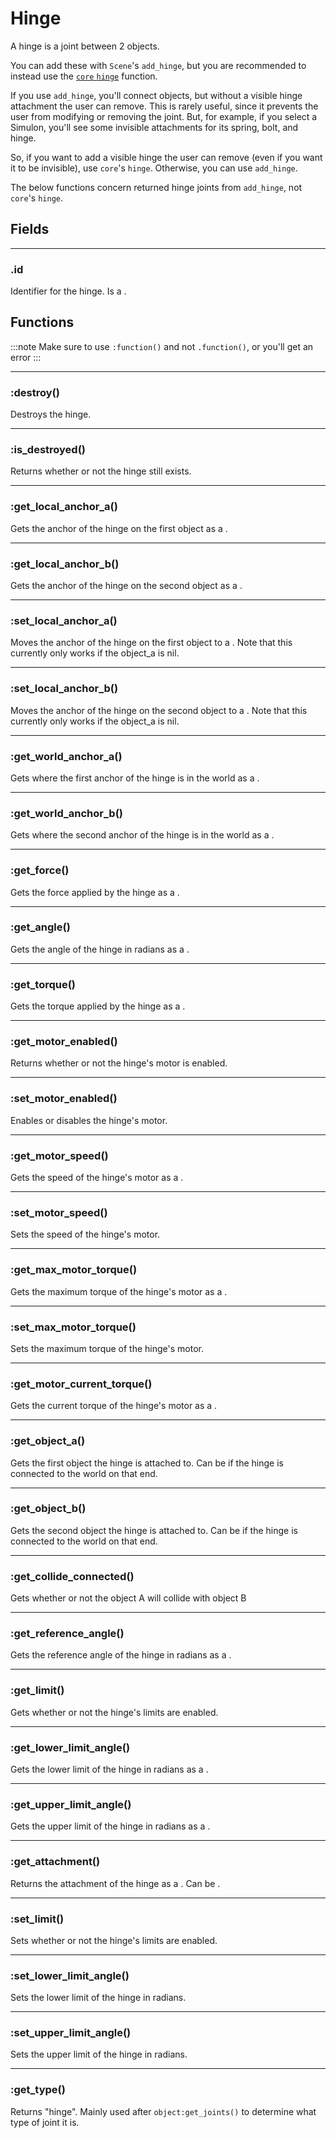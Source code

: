 # Hinge

A hinge is a joint between 2 objects.

You can add these with `Scene`'s `add_hinge`, but you are recommended to instead use the [`core` `hinge`](/api/core) function.

If you use `add_hinge`, you'll connect objects, but without a visible hinge attachment the user can remove. This is rarely useful, since it prevents the user from modifying or removing the joint. But, for example, if you select a Simulon, you'll see some invisible attachments for its spring, bolt, and hinge.

So, if you want to add a visible hinge the user can remove (even if you want it to be invisible), use `core`'s `hinge`. Otherwise, you can use `add_hinge`.

The below functions concern returned hinge joints from `add_hinge`, not `core`'s `hinge`.

## Fields

---

### .id

Identifier for the hinge. Is a <Type name="number" />.

## Functions

:::note
Make sure to use `:function()` and not `.function()`, or you'll get an error
:::

---

### \:destroy()

Destroys the hinge.

---

### \:is_destroyed()

Returns whether or not the hinge still exists.

---

### \:get_local_anchor_a()

Gets the anchor of the hinge on the first object as a <Type name="vec2" />.

---

### \:get_local_anchor_b()

Gets the anchor of the hinge on the second object as a <Type name="vec2" />.

---

### \:set_local_anchor_a()

Moves the anchor of the hinge on the first object to a <Type name="vec2" />. Note that this currently only works if the object_a is nil.

---

### \:set_local_anchor_b()

Moves the anchor of the hinge on the second object to a <Type name="vec2" />. Note that this currently only works if the object_a is nil.

---

### \:get_world_anchor_a()

Gets where the first anchor of the hinge is in the world as a <Type name="vec2" />.

---

### \:get_world_anchor_b()

Gets where the second anchor of the hinge is in the world as a <Type name="vec2" />.

---

### \:get_force()

Gets the force applied by the hinge as a <Type name="vec2" />.

---

### \:get_angle()

Gets the angle of the hinge in radians as a <Type name="number" />.

---

### \:get_torque()

Gets the torque applied by the hinge as a <Type name="number" />.

---

### \:get_motor_enabled()

Returns whether or not the hinge's motor is enabled.

---

### \:set_motor_enabled()

Enables or disables the hinge's motor.

---

### \:get_motor_speed()

Gets the speed of the hinge's motor as a <Type name="number" />.

---

### \:set_motor_speed()

Sets the speed of the hinge's motor.

---

### \:get_max_motor_torque()

Gets the maximum torque of the hinge's motor as a <Type name="number" />.

---

### \:set_max_motor_torque()

Sets the maximum torque of the hinge's motor.

---

### \:get_motor_current_torque()

Gets the current torque of the hinge's motor as a <Type name="number" />.

---

### \:get_object_a()

Gets the first object the hinge is attached to. Can be <Type name="nil" /> if the hinge is connected to the world on that end.

---

### \:get_object_b()

Gets the second object the hinge is attached to. Can be <Type name="nil" /> if the hinge is connected to the world on that end.

---

### \:get_collide_connected()

Gets whether or not the object A will collide with object B

---

### \:get_reference_angle()

Gets the reference angle of the hinge in radians as a <Type name="number" />.

---

### \:get_limit()

Gets whether or not the hinge's limits are enabled.

---

### \:get_lower_limit_angle()

Gets the lower limit of the hinge in radians as a <Type name="number" />.

---

### \:get_upper_limit_angle()

Gets the upper limit of the hinge in radians as a <Type name="number" />.

---

### \:get_attachment()

Returns the attachment of the hinge as a <Type name="attachment" />. Can be <Type name="nil" />.

---

### \:set_limit()

Sets whether or not the hinge's limits are enabled.

---

### \:set_lower_limit_angle()

Sets the lower limit of the hinge in radians.

---

### \:set_upper_limit_angle()

Sets the upper limit of the hinge in radians.

---

### \:get_type()

Returns "hinge". Mainly used after `object:get_joints()` to determine what type of joint it is.

